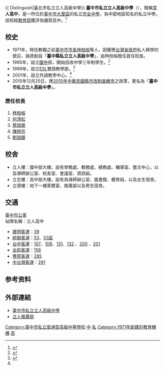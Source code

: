 {{ Distinguish|臺北市私立立人高級中學}}
{{Infobox School
| name = 臺中市私立立人高級中學
| image  = [[File:Taiching_City_Lizen_High_School.JPG|250px]]
| caption= 臺中市私立立人高級中學校門
| other_name = Lizen High School
| motto = 理性、良知、謙讓、奮發、勤樸、榮譽
| established = {{Start date|1971|07|14|df=y}} <ref>依據[[臺灣省政府教育廳|臺灣省政府教育廳]]中華民國60年7月14日台(60)教二字第07677號令設立。</ref>
| type = 私立高級中等學校<ref>依據中華民國102年7月10日華總一義字第10200131151號令公布之《高級中等教育法》第四條及第五條。</ref>
| affiliation =財團法人臺中市私立立人高級中學<ref>依據中華民國103年1月8日華總一義字第10300000581號令頒《私立學校法》第二條設立。</ref>
| district = [[臺中市|臺中市]]
| grades = 中等學校六年制
|principal      = 劉瑞鐘
|su =臺中市私立立人高級中學班聯會<ref>於2001年，通過《臺中市私立立人高級中學班聯會組織章程》設立。</ref>
| conference= {{TPE}}高級中等學校體育總會
| colors = <span style="background-color:#0000FF;border:1px solid #CCC;color:#FFFFFF;padding:2px 25px">藍</span>
| faculty = 138人 （2020年）<ref name=plan/>
| students = 高中部：2,212人（2020年）（一學年15班）<br>國中部：685人（一學年6班）（2020年）<ref name=plan/>
| magazine = 《立心》
| free_label = 招生性別
| free_text = 男女兼收
| free_label2 = 校地面積
| free_text2 = 22,617 平方公尺
| address = [[臺中市|臺中市]][[大里區|大里區]][[中興路_(大里區)|中興路二段]]380號
| website = {{URL|http://www.lzsh.tc.edu.tw/}}
}}
'''臺中市私立立人高級中學'''（{{lang-en|Lizen High School}}），簡稱'''立人高中'''，是一所位於[[臺中市|臺中市]][[大里區|大里區]]的私立[[完全中學|完全中學]]，為中部地區知名的私立中學。該校經[[中華民國教育部|教育部]]獲評為優質高中。<ref name="plan">{{cite web|url=http://www.lzsh.tc.edu.tw/best/103best/103學年優質化學校經營計畫書.pdf|title=103學年優質化學校經營計畫書|publisher=財團法人臺中市私立立人高級中學|accessdate=2015年12月24日|location=臺中市|language=zh}}{{dead link|date=2018年4月 |bot=InternetArchiveBot |fix-attempted=yes }}</ref>

== 校史 ==
*1971年，時任教職之前[[臺中市市長|臺中市市長]][[林柏榕|林柏榕]]等人，因響應[[台灣省政府|台灣省政府]]私人興學的號召，捐資創設「'''臺中縣私立立人高級中學'''」，由林柏榕擔任首任校長。
*1995年，設立[[國中|國中]]部，開始招收中學三年制學生。<ref>{{cite web|url=http://www.lzsh.tc.edu.tw/Lizen-asp/fild/103決算公告.pdf|title=財團法人臺中市私立立人高級中學 民國103學年度決算公告|publisher=財團法人臺中市私立立人高級中學|date=2015年9月30日|location=臺中市|language=zh}}{{dead link|date=2018年4月 |bot=InternetArchiveBot |fix-attempted=yes }}</ref>
*1999年，設立[[ESL|ESL]]雙語教學部。<ref name=history>{{cite web|url=http://www.lzsh.tc.edu.tw/the-brand-new-lizen/the-brand-new-lizen-01.asp|title=嶄新立人|publisher=財團法人臺中市私立立人高級中學|accessdate=2015年12月24日|location=臺中市|language=zh|deadurl=yes|archiveurl=https://web.archive.org/web/20160117040000/http://www.lzsh.tc.edu.tw/the-brand-new-lizen/the-brand-new-lizen-01.asp|archivedate=2016年1月17日}}</ref>
*2001年，設立外語教學中心。<ref name=history/>
*2010年12月25日，應[[2010年中華民國縣市改制直轄市|2010年中華民國縣市改制直轄市]]之政策，更名為「'''臺中市私立立人高級中學'''」。

=== 歷任校長 ===
#[[林柏榕|林柏榕]]
#[[何清松|何清松]]
#[[蔡瑞榮|蔡瑞榮]]
#[[陳時宗|陳時宗]]
#[[劉瑞鐘|劉瑞鐘]]

== 校舍 ==
*立人樓：國中部大樓，設有學務處、教務處、總務處、輔導室、藝文中心，以及導師辦公室、校長室、會議室、資訊組。
*立志樓：高中部大樓，設有為導師辦公室、圖書館、體育組，以及女生宿舍。
*立德樓：地下一樓萊爾富、推廣部以及男生宿舍。

==交通==
;[[臺中市公車|臺中市公車]]
;站牌名稱：立人高中
*[[建明客運|建明客運]]：[[台中市公車39路|39]]
*[[統聯客運|統聯客運]]：[[台中市公車53路|53]]、[[台中市公車53路|53區]]
*[[台中客運|台中客運]]：[[台中市公車107路|107]]、[[台中市公車108路|108]]、[[台中市公車131路|131]]、[[台中市公車132路|132]] 、[[台中市公車200路|200]] 、[[台中市公車201路|201]] 
*[[全航客運|全航客運]]：[[台中市公車158路|158]]
*[[豐原客運|豐原客運]]：[[台中市公車285路|285]]
*[[中台灣客運|中台灣客運]]：[[台中市公車291路|291]]

== 参考资料 ==
{{reflist}}
== 外部連結 ==
*[http://www.lzsh.tc.edu.tw/ 臺中市私立立人高級中學] {{Wayback|url=http://www.lzsh.tc.edu.tw/ |date=20151110055548 }}{{zh}}
*[http://www.lizen.com.tw 立人推廣部] {{Wayback|url=http://www.lizen.com.tw/ |date=20191002061203 }}{{zh}}

{{臺中市高級中等學校列表}}
{{臺中市國民中小學}}

[[Category:臺中市私立普通型高級中等學校|Category:臺中市私立普通型高級中等學校]]
[[Category:臺灣私立普通型高級中等學校|中]]
[[Category:臺中市完全中學|私]]
[[Category:1971年創建的教育機構|Category:1971年創建的教育機構]]
[[Category:大里區學校|高]]
